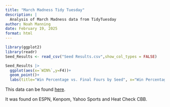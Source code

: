 ```yaml
---
title: "March Madness Tidy Tuesday"
description: |
  Analysis of March Madness data from TidyTuesday
author: Noah Manning
date: February 19, 2025
format: html
---
```


```r
library(ggplot2)
library(readr)
Seed_Results <- read_csv("Seed Results.csv",show_col_types = FALSE)

Seed_Results |> 
  ggplot(aes(x=`WIN%`,y=F4))+
  geom_point()+
  labs(title="Win Percentage vs. Final Fours by Seed", x="Win Percentage by Seed",y="Final Fours Reached")
```

This data can be found [here](https://www.kaggle.com/datasets/nishaanamin/march-madness-data?resource=download).

It was found on ESPN, Kenpom, Yahoo Sports and Heat Check CBB.
